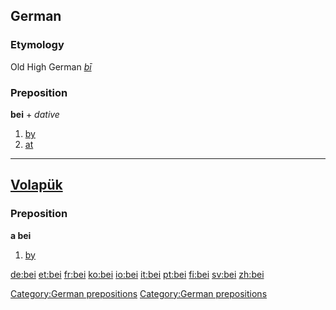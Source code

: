 ==German==
===Etymology===
Old High German ''[[bī]]''
===Preposition===
'''bei''' + ''dative''

# [[by]]
# [[at]]

[[Category:German prepositions]]

----

==[[Volapük]]==
===Preposition===
'''a bei'''
# [[by]]

[[de:bei]]
[[et:bei]]
[[fr:bei]]
[[ko:bei]]
[[io:bei]]
[[it:bei]]
[[pt:bei]]
[[fi:bei]]
[[sv:bei]]
[[zh:bei]]
[[Category:German prepositions]]